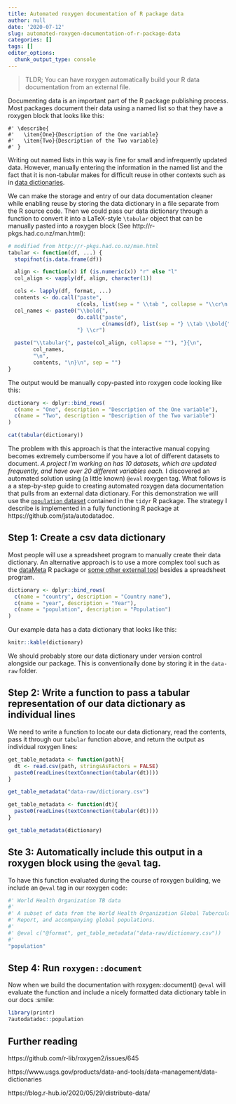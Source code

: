 ```yaml
---
title: Automated roxygen documentation of R package data
author: null
date: '2020-07-12'
slug: automated-roxygen-documentation-of-r-package-data
categories: []
tags: []
editor_options: 
  chunk_output_type: console
---
```


> TLDR; You can have roxygen automatically build your R data documentation from an external file.

Documenting data is an important part of the R package publishing process. Most packages document their data using a named list so that they have a roxygen block that looks like this:

```
#' \describe{
#'   \item{One}{Description of the One variable}
#'   \item{Two}{Description of the Two variable}
#' }
```

Writing out named lists in this way is fine for small and infrequently updated data. However, manually entering the information in the named list and the fact that it is non-tabular makes for difficult reuse in other contexts such as in [data dictionaries](https://www.usgs.gov/products/data-and-tools/data-management/data-dictionaries). 

We can make the storage and entry of our data documentation cleaner while enabling reuse by storing the data dictionary in a file separate from the R source code. Then we could pass our data dictionary through a function to convert it into a LaTeX-style `\tabular` object that can be manually pasted into a roxygen block (See http://r-pkgs.had.co.nz/man.html):

```r
# modified from http://r-pkgs.had.co.nz/man.html
tabular <- function(df, ...) {
  stopifnot(is.data.frame(df))

  align <- function(x) if (is.numeric(x)) "r" else "l"
  col_align <- vapply(df, align, character(1))

  cols <- lapply(df, format, ...)
  contents <- do.call("paste",
                      c(cols, list(sep = " \\tab ", collapse = "\\cr\n  ")))
  col_names <- paste0("\\bold{",
                      do.call("paste",
                              c(names(df), list(sep = "} \\tab \\bold{", collapse = "\\cr\n  "))),
                      "} \\cr")

  paste("\\tabular{", paste(col_align, collapse = ""), "}{\n",
        col_names,
        "\n",
        contents, "\n}\n", sep = "")
}
```

The output would be manually copy-pasted into roxygen code looking like this:

```r
dictionary <- dplyr::bind_rows(
  c(name = "One", description = "Description of the One variable"),
  c(name = "Two", description = "Description of the Two variable")
)
```

```r
cat(tabular(dictionary))
```

The problem with this approach is that the interactive manual copying becomes extremely cumbersome if you have a lot of different datasets to document. _A project I'm working on has 10 datasets, which are updated frequently, and have over 20 different variables each._ I discovered an automated solution using (a little known) `@eval` roxygen tag. What follows is a a step-by-step guide to creating automated roxygen data documentation that pulls from an external data dictionary. For this demonstration we will use the [`population` dataset](https://tidyr.tidyverse.org/reference/who.html) contained in the `tidyr` R package. The strategy I describe is implemented in a fully functioning R package at https://github.com/jsta/autodatadoc.

## Step 1: Create a csv data dictionary

Most people will use a spreadsheet program to manually create their data dictionary. An alternative approach is to use a more complex tool such as the [dataMeta](https://github.com/dmrodz/dataMeta) R package or [some other external tool](https://www.usgs.gov/products/data-and-tools/data-management/data-dictionaries) besides a spreadsheet program.

```r
dictionary <- dplyr::bind_rows(
  c(name = "country", description = "Country name"), 
  c(name = "year", description = "Year"), 
  c(name = "population", description = "Population") 
)
```

Our example data has a data dictionary that looks like this:

```r
knitr::kable(dictionary)
```

We should probably store our data dictionary under version control alongside our package. This is conventionally done by storing it in the `data-raw` folder.

## Step 2: Write a function to pass a tabular representation of our data dictionary as individual lines

We need to write a function to locate our data dictionary, read the contents, pass it through our `tabular` function above, and return the output as individual roxygen lines:

```r
get_table_metadata <- function(path){
  dt <- read.csv(path, stringsAsFactors = FALSE)
  paste0(readLines(textConnection(tabular(dt))))
}

get_table_metadata("data-raw/dictionary.csv")
```

```r
get_table_metadata <- function(dt){
  paste0(readLines(textConnection(tabular(dt))))
}

get_table_metadata(dictionary)
```

## Ste 3: Automatically include this output in a roxygen block using the  `@eval` tag. 

To have this function evaluated during the course of roxygen building, we include an `@eval` tag in our roxygen code:

```r
#' World Health Organization TB data
#'
#' A subset of data from the World Health Organization Global Tuberculosis
#' Report, and accompanying global populations.
#'
#' @eval c("@format", get_table_metadata("data-raw/dictionary.csv"))
#'
"population"
```

## Step 4: Run `roxygen::document`

Now when we build the documentation with roxygen::document() `@eval` will evaluate the function and include a nicely formatted data dictionary table in our docs :smile:

```r
library(printr)
?autodatadoc::population
```

## Further reading

https://github.com/r-lib/roxygen2/issues/645

https://www.usgs.gov/products/data-and-tools/data-management/data-dictionaries

https://blog.r-hub.io/2020/05/29/distribute-data/


